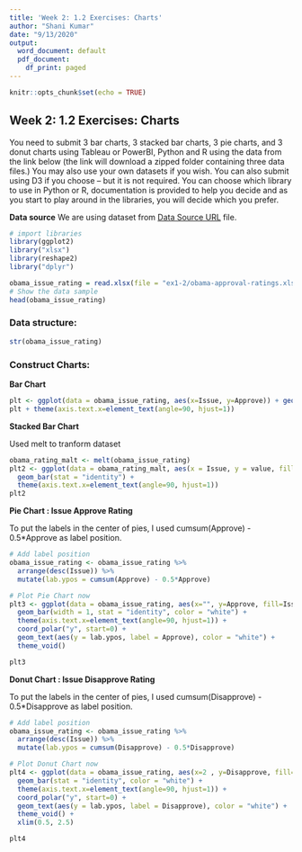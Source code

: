 ```yaml
---
title: 'Week 2: 1.2 Exercises: Charts'
author: "Shani Kumar"
date: "9/13/2020"
output:
  word_document: default
  pdf_document:
    df_print: paged
---
```


```r
knitr::opts_chunk$set(echo = TRUE)
```

## Week 2: 1.2 Exercises: Charts

You need to submit 3 bar charts, 3 stacked bar charts, 3 pie charts, and 3 donut charts using Tableau or PowerBI, Python and R using the data from the link below (the link will download a zipped folder containing three data files.) You may also use your own datasets if you wish. You can also submit using D3 if you choose – but it is not required. You can choose which library to use in Python or R, documentation is provided to help you decide and as you start to play around in the libraries, you will decide which you prefer.

**Data source**
We are using dataset from [Data Source URL](https://content.bellevue.edu/cst/dsc/640/datasets/ex1-2.zip) file.

```r
# import libraries
library(ggplot2)
library("xlsx")
library(reshape2)
library("dplyr") 
```
```r
obama_issue_rating = read.xlsx(file = "ex1-2/obama-approval-ratings.xls", sheetIndex = 1, stringsAsFactors = FALSE)
# Show the data sample
head(obama_issue_rating)

```

### Data structure:
```r
str(obama_issue_rating)
```

\pagebreak

### Construct Charts:

**Bar Chart**

```r
plt <- ggplot(data = obama_issue_rating, aes(x=Issue, y=Approve)) + geom_bar(stat = "identity")
plt + theme(axis.text.x=element_text(angle=90, hjust=1))
```

\pagebreak

**Stacked Bar Chart**

Used melt to tranform dataset

```r
obama_rating_malt <- melt(obama_issue_rating)
plt2 <- ggplot(data = obama_rating_malt, aes(x = Issue, y = value, fill = variable)) + 
  geom_bar(stat = "identity") + 
  theme(axis.text.x=element_text(angle=90, hjust=1))
plt2
```

\pagebreak

**Pie Chart : Issue Approve Rating**

To put the labels in the center of pies, I used cumsum(Approve) - 0.5*Approve as label position.

```r
# Add label position
obama_issue_rating <- obama_issue_rating %>% 
  arrange(desc(Issue)) %>%
  mutate(lab.ypos = cumsum(Approve) - 0.5*Approve)

# Plot Pie Chart now
plt3 <- ggplot(data = obama_issue_rating, aes(x="", y=Approve, fill=Issue)) + 
  geom_bar(width = 1, stat = "identity", color = "white") +
  theme(axis.text.x=element_text(angle=90, hjust=1)) + 
  coord_polar("y", start=0) + 
  geom_text(aes(y = lab.ypos, label = Approve), color = "white") +  
  theme_void()

plt3
```


**Donut Chart : Issue Disapprove Rating**

To put the labels in the center of pies, I used cumsum(Disapprove) - 0.5*Disapprove as label position.

```r

# Add label position
obama_issue_rating <- obama_issue_rating %>% 
  arrange(desc(Issue)) %>%
  mutate(lab.ypos = cumsum(Disapprove) - 0.5*Disapprove)

# Plot Donut Chart now
plt4 <- ggplot(data = obama_issue_rating, aes(x=2 , y=Disapprove, fill=Issue)) + 
  geom_bar(stat = "identity", color = "white") +
  theme(axis.text.x=element_text(angle=90, hjust=1)) + 
  coord_polar("y", start=0) + 
  geom_text(aes(y = lab.ypos, label = Disapprove), color = "white") +  
  theme_void() +
  xlim(0.5, 2.5)

plt4
```